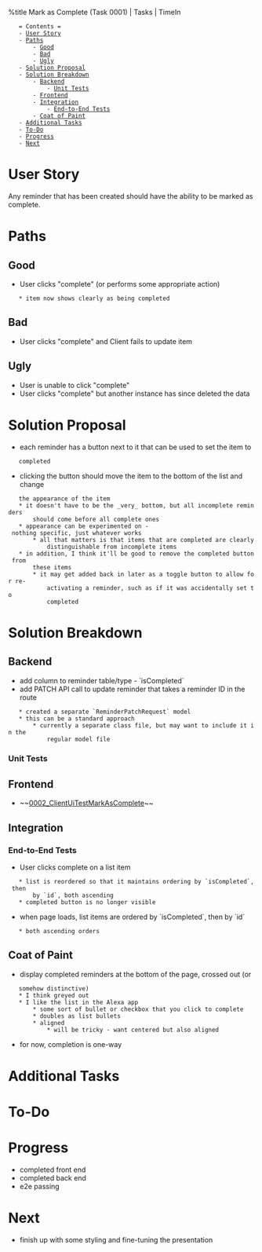 %title Mark as Complete (Task 0001) | Tasks | TimeIn

    = Contents =
    - [[#User Story|User Story]]
    - [[#Paths|Paths]]
        - [[#Paths#Good|Good]]
        - [[#Paths#Bad|Bad]]
        - [[#Paths#Ugly|Ugly]]
    - [[#Solution Proposal|Solution Proposal]]
    - [[#Solution Breakdown|Solution Breakdown]]
        - [[#Solution Breakdown#Backend|Backend]]
            - [[#Solution Breakdown#Backend#Unit Tests|Unit Tests]]
        - [[#Solution Breakdown#Frontend|Frontend]]
        - [[#Solution Breakdown#Integration|Integration]]
            - [[#Solution Breakdown#Integration#End-to-End Tests|End-to-End Tests]]
        - [[#Solution Breakdown#Coat of Paint|Coat of Paint]]
    - [[#Additional Tasks|Additional Tasks]]
    - [[#To-Do|To-Do]]
    - [[#Progress|Progress]]
    - [[#Next|Next]]

= User Story =
Any reminder that has been created should have the ability to be marked as
complete.
= Paths =
== Good ==
* User clicks "complete" (or performs some appropriate action)
    * item now shows clearly as being completed
== Bad ==
* User clicks "complete" and Client fails to update item
== Ugly ==
* User is unable to click "complete"
* User clicks "complete" but another instance has since deleted the data
= Solution Proposal =
* each reminder has a button next to it that can be used to set the item to
    completed
* clicking the button should move the item to the bottom of the list and change
    the appearance of the item
    * it doesn't have to be the _very_ bottom, but all incomplete reminders
        should come before all complete ones
    * appearance can be experimented on - nothing specific, just whatever works
        * all that matters is that items that are completed are clearly
            distinguishable from incomplete items
    * in addition, I think it'll be good to remove the completed button from
        these items
        * it may get added back in later as a toggle button to allow for re-
            activating a reminder, such as if it was accidentally set to
            completed
= Solution Breakdown =
== Backend ==
* add column to reminder table/type - `isCompleted`
* add PATCH API call to update reminder that takes a reminder ID in the route
    * created a separate `ReminderPatchRequest` model
    * this can be a standard approach
        * currently a separate class file, but may want to include it in the
            regular model file
=== Unit Tests ===
== Frontend ==
* ~~[[0002_ClientUiTestMarkAsComplete]]~~
== Integration ==
=== End-to-End Tests ===
* User clicks complete on a list item
    * list is reordered so that it maintains ordering by `isCompleted`, then
        by `id`, both ascending
    * completed button is no longer visible
* when page loads, list items are ordered by `isCompleted`, then by `id`
    * both ascending orders
== Coat of Paint ==
* display completed reminders at the bottom of the page, crossed out (or
    somehow distinctive)
    * I think greyed out
    * I like the list in the Alexa app
        * some sort of bullet or checkbox that you click to complete
        * doubles as list bullets
        * aligned
            * will be tricky - want centered but also aligned
* for now, completion is one-way
= Additional Tasks =
= To-Do =
= Progress =
* completed front end
* completed back end
* e2e passing
= Next =
* finish up with some styling and fine-tuning the presentation

